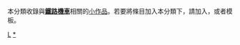 {{Catnav|頁面分類|社会|交通|交通工具|铁路机车}}
{{hiddencat}}
{{WPSS-cat}}
本分類收錄與'''[[鐵路機車|鐵路機車]]'''相關的[[Wikipedia:小作品|小作品]]。若要將條目加入本分類下，請加入'''{{tl|Loco-stub}}'''，或者'''{{tl|鐵路機車小作品}}'''模板。

[[Category:鐵路小作品|L]]
[[Category:铁路机车|*]]